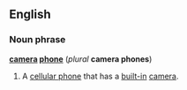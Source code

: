 ==English==
===Noun phrase===
'''[[camera]] [[phone]]''' (''plural'' '''camera phones''')

#A [[cellular phone]] that has a [[built-in]] [[camera]].